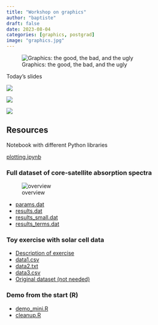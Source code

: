 ```yaml
---
title: "Workshop on graphics"
author: "baptiste"
draft: false
date: 2023-08-04
categories: [graphics, postgrad]
image: "graphics.jpg"
---
```



![Graphics: the good, the bad, and the ugly](graphics.jpg)

Today's slides

::: {layout="[[1,1,1]]"}
[![](figures/graphics_1.001.jpeg)](material/graphics_1.pdf)

[![](figures/graphics_2_tips.001.jpeg)](material/graphics_2_tips.pdf)

[![](figures/graphics_3_grammar.001.jpeg)](material/graphics_3_grammar.pdf)
:::

## Resources

Notebook with different Python libraries

[plotting.ipynb](material/_plotting.ipynb)


### Full dataset of core-satellite absorption spectra

![overview](figures/overview.png)

- [params.dat](material/params.dat)
- [results.dat](material/results.dat)
- [results_small.dat](material/results_small.dat)
- [results_terms.dat](material/results_terms.dat)


### Toy exercise with solar cell data

- [Description of exercise](material/MESA.pdf)
- [data1.csv](material/data1.csv)
- [data2.txt](material/data2.txt)
- [data3.csv](material/data3.csv)
- [Original dataset (not needed)](material/MESA.mat)


### Demo from the start (R)

- [demo_mini.R](material/demo_mini.R)
- [cleanup.R](material/cleanup.R)

